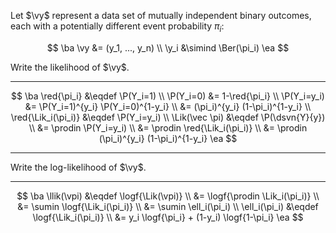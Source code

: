 
:::{#exr-bernoulli-likelihood-general}

Let $\vy$ represent a data set of
mutually independent binary outcomes,
each with a potentially different event probability $\pi_i$:

$$
\ba
\vy &= (y_1, ..., y_n)
\\
\y_i &\simind \Ber(\pi_i)
\ea
$$

Write the likelihood of $\vy$.

:::

---

:::{#sol-bernoulli-likelihood-general}

$$
\ba
\red{\pi_i} &\eqdef \P(Y_i=1)
\\ \P(Y_i=0) &= 1-\red{\pi_i}
\\
\P(Y_i=y_i) &= \P(Y_i=1)^{y_i} \P(Y_i=0)^{1-y_i}
\\
&= (\pi_i)^{y_i} (1-\pi_i)^{1-y_i}
\\
\red{\Lik_i(\pi_i)} &\eqdef \P(Y_i=y_i)
\\
\Lik(\vec \pi) &\eqdef \P(\dsvn{Y}{y})
\\
&= \prodin \P(Y_i=y_i)
\\
&= \prodin \red{\Lik_i(\pi_i)}
\\
&= \prodin (\pi_i)^{y_i} (1-\pi_i)^{1-y_i}
\ea
$$

:::

---

:::{#exr-bernoulli-loglik-general}

Write the log-likelihood of $\vy$.

:::

---

:::{#sol-bernoulli-loglik-general}

$$
\ba
\llik(\vpi) &\eqdef \logf{\Lik(\vpi)}
\\
&= \logf{\prodin \Lik_i(\pi_i)}
\\
&= \sumin \logf{\Lik_i(\pi_i)}
\\
&= \sumin \ell_i(\pi_i)
\\
\ell_i(\pi_i) &\eqdef \logf{\Lik_i(\pi_i)}
\\ &= y_i \logf{\pi_i} + (1-y_i) \logf{1-\pi_i}
\ea
$$

:::
